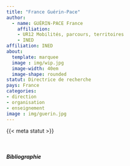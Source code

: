 ```yaml
---
title: "France Guérin-Pace"
author: 
  - name: GUÉRIN-PACE France 
    affiliation: 
    - UR12 Mobilités, parcours, territoires 
    - INED
affiliation: INED    
about:
  template: marquee
  image : img/wip.jpg
  image-width: 40em
  image-shape: rounded
statut: Directrice de recherche
pays: France
categories: 
- direction
- organisation
- enseignement
image : img/guerin.jpg
---
```


{{< meta statut >}}

</br>

##### Bibliographie

::: {#refs}
:::
